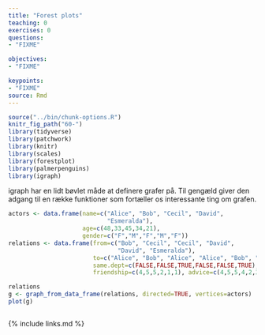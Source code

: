 ```yaml
---
title: "Forest plots"
teaching: 0
exercises: 0
questions: 
- "FIXME"

objectives:
- "FIXME"

keypoints:
- "FIXME"
source: Rmd
---
```


```r
source("../bin/chunk-options.R")
knitr_fig_path("60-")
library(tidyverse)
library(patchwork)
library(knitr)
library(scales)
library(forestplot)
library(palmerpenguins)
library(igraph)
```
igraph har en lidt bøvlet måde at definere grafer på.
Til gengæld giver den adgang til en række funktioner som
fortæller os interessante ting om grafen.

```r
actors <- data.frame(name=c("Alice", "Bob", "Cecil", "David",
                            "Esmeralda"),
                     age=c(48,33,45,34,21),
                     gender=c("F","M","F","M","F"))
relations <- data.frame(from=c("Bob", "Cecil", "Cecil", "David",
                               "David", "Esmeralda"),
                        to=c("Alice", "Bob", "Alice", "Alice", "Bob", "Alice"),
                        same.dept=c(FALSE,FALSE,TRUE,FALSE,FALSE,TRUE),
                        friendship=c(4,5,5,2,1,1), advice=c(4,5,5,4,2,3))

relations
g <- graph_from_data_frame(relations, directed=TRUE, vertices=actors)
plot(g)

```


```r

```




{% include links.md %}